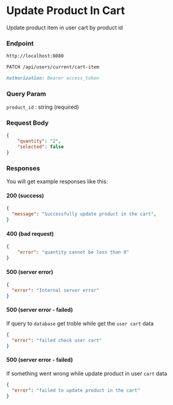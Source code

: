 # Update Product In Cart

Update product item in user cart by product id

### Endpoint

```md filename="Base URL"
http://localhost:8080
```

```md filename="Method and Endpoint"
PATCH /api/users/current/cart-item
```

```md filename="Headers"
Authorization: Bearer access_token
```

### Query Param

`product_id` : string (required)

### Request Body
```json filename="Request Body"
{
    "quantity": "2",
    "selected": false
}
```

### Responses

You will get example responses like this:

#### 200 (success)

```json filename="Response Body"
{
  "message": "Successfully update product in the cart",
}
```

#### 400 (bad request)
```json filename="Response Body"
{
    "error": "quantity cannot be less than 0"
}
```

#### 500 (server error)

```json filename="Response Body"
{
  "error": "Internal server error"
}
```

#### 500 (server error - failed)

If query to `database` get troble while get the `user cart` data

```json filename="Response Body"
{
  "error": "failed check user cart"
}
```

#### 500 (server error - failed)

If something went wrong while update product in user `cart` data

```json filename="Response Body"
{
  "error": "failed to update product in the cart"
}
```
